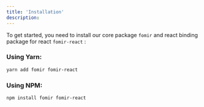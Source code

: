 ```yaml
---
title: 'Installation'
description:
---
```


To get started, you need to install our core package `fomir` and react binding package for react `fomir-react` :

### Using Yarn:

```bash
yarn add fomir fomir-react
```

### Using NPM:

```bash
npm install fomir fomir-react
```
